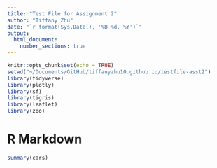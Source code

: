 ```yaml
---
title: "Test File for Assignment 2"
author: "Tiffany Zhu"
date: "`r format(Sys.Date(), '%B %d, %Y')`"
output:
  html_document:
    number_sections: true
---
```


```r
knitr::opts_chunk$set(echo = TRUE)
setwd("~/Documents/GitHub/tiffanyzhu10.github.io/testfile-asst2")
library(tidyverse)
library(plotly)
library(sf)
library(tigris)
library(leaflet)
library(zoo)
```

# R Markdown

```r
summary(cars)
```


